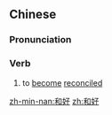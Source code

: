 ==Chinese==
{{zh-forms}}

===Pronunciation===
{{zh-pron
|m=héhǎo
|c=wo4 hou2
|h=pfs=fò-hó
|mn=hô-hó
|cat=v
}}

===Verb===
{{zh-verb}}

# to [[become]] [[reconciled]]

[[zh-min-nan:和好]]
[[zh:和好]]